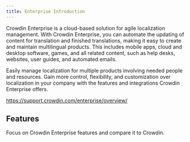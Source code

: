 ```yaml
---
title: Enterprise Introduction
---
```


Crowdin Enterprise is a cloud-based solution for agile localization management. With Crowdin Enterprise, you can automate the updating of content for translation and finished translations, making it easy to create and maintain multilingual products. This includes mobile apps, cloud and desktop software, games, and all related content, such as help desks, websites, user guides, and automated emails.

Easily manage localization for multiple products involving needed people and resources. Gain more control, flexibility, and customization over localization in your company with the features and integrations Crowdin Enterprise offers.

https://support.crowdin.com/enterprise/overview/

## Features

Focus on Crowdin Enterprise features and compare it to Crowdin.
